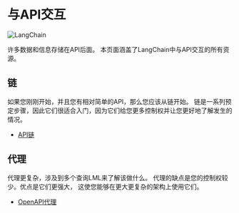 # 与API交互

![LangChain](https://pica.zhimg.com/50/v2-56e8bbb52aa271012541c1fe1ceb11a2_r.gif 'LangChain中文网')



许多数据和信息存储在API后面。
本页面涵盖了LangChain中与API交互的所有资源。

## 链

如果您刚刚开始，并且您有相对简单的API，那么您应该从链开始。
链是一系列预定步骤，因此它们很适合入门，因为它们给您更多控制权并让您更好地了解发生的情况。


- [API链](/docs/modules/chains/how_to/api.html)

## 代理

代理更复杂，涉及到多个查询LML来了解该做什么。
代理的缺点是您的控制权较少。优点是它们更强大，
这使您能够在更大更复杂的架构上使用它们。

- [OpenAPI代理](/docs/modules/agents/tools/toolkits/examples/openapi.html)
